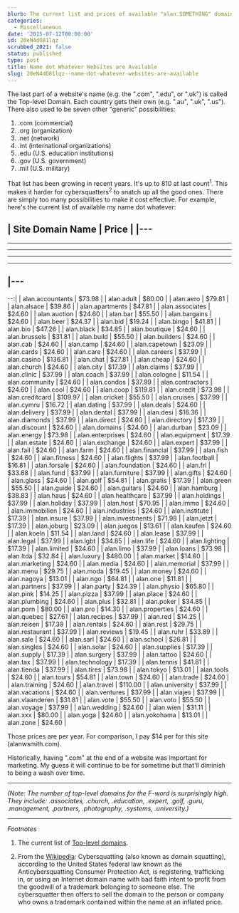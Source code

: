 ```yaml
---
blurb: The current list and prices of available "alan.SOMETHING" domains.
categories:
  - Miscellaneous
date: '2015-07-12T00:00:00'
id: 20eN4dO81lqz
scrubbed_2021: false
status: published
type: post
title: Name dot Whatever Websites are Available
slug: 20eN4dO81lqz--name-dot-whatever-websites-are-available
---
```


The last part of a website's name (e.g. the ".com", ".edu", or ".uk") is called the Top-level Domain. Each country gets their own (e.g. ".au", ".uk", ".us"). There also used to be seven other "generic" possibilities:

1. .com (commercial)
2. .org (organization)
3. .net (network)
4. .int (international organizations)
5. .edu (U.S. education institutions)
6. .gov (U.S. government)
7. .mil (U.S. military)

That list has been growing in recent years. It's up to 810 at last count<sup>1</sup>. This makes it harder for cybersquatters<sup>2</sup> to snatch up all the good ones. There are simply too many possibilities to make it cost effective. For example, here's the current list of available my name dot whatever:


| Site Domain Name | Price   |
|---
---
---
---
---
---
|---
---
--:|
| alan.accountants | $73.98  |
| alan.adult       | $80.00  |
| alan.aero        | $79.81  |
| alan.alsace      | $39.86  |
| alan.apartments  | $47.81  |
| alan.associates  | $24.60  |
| alan.auction     | $24.60  |
| alan.bar         | $55.50  |
| alan.bargains    | $24.60  |
| alan.beer        | $24.37  |
| alan.bid         | $19.24  |
| alan.bingo       | $41.81  |
| alan.bio         | $47.26  |
| alan.black       | $34.85  |
| alan.boutique    | $24.60  |
| alan.brussels    | $31.81  |
| alan.build       | $55.50  |
| alan.builders    | $24.60  |
| alan.cab         | $24.60  |
| alan.camp        | $24.60  |
| alan.capetown    | $23.09  |
| alan.cards       | $24.60  |
| alan.care        | $24.60  |
| alan.careers     | $37.99  |
| alan.casino      | $136.81 |
| alan.chat        | $27.81  |
| alan.cheap       | $24.60  |
| alan.church      | $24.60  |
| alan.city        | $17.39  |
| alan.claims      | $37.99  |
| alan.clinic      | $37.99  |
| alan.coach       | $37.99  |
| alan.cologne     | $11.54  |
| alan.community   | $24.60  |
| alan.condos      | $37.99  |
| alan.contractors | $24.60  |
| alan.cool        | $24.60  |
| alan.coop        | $119.81 |
| alan.credit      | $73.98  |
| alan.creditcard  | $109.97 |
| alan.cricket     | $55.50  |
| alan.cruises     | $37.99  |
| alan.cymru       | $16.72  |
| alan.dating      | $37.99  |
| alan.deals       | $24.60  |
| alan.delivery    | $37.99  |
| alan.dental      | $37.99  |
| alan.desi        | $16.36  |
| alan.diamonds    | $37.99  |
| alan.direct      | $24.60  |
| alan.directory   | $17.39  |
| alan.discount    | $24.60  |
| alan.domains     | $24.60  |
| alan.durban      | $23.09  |
| alan.energy      | $73.98  |
| alan.enterprises | $24.60  |
| alan.equipment   | $17.39  |
| alan.estate      | $24.60  |
| alan.exchange    | $24.60  |
| alan.expert      | $37.99  |
| alan.fail        | $24.60  |
| alan.farm        | $24.60  |
| alan.financial   | $37.99  |
| alan.fish        | $24.60  |
| alan.fitness     | $24.60  |
| alan.flights     | $37.99  |
| alan.football    | $16.81  |
| alan.forsale     | $24.60  |
| alan.foundation  | $24.60  |
| alan.frl         | $33.68  |
| alan.fund        | $37.99  |
| alan.furniture   | $37.99  |
| alan.gifts       | $24.60  |
| alan.glass       | $24.60  |
| alan.golf        | $54.81  |
| alan.gratis      | $17.39  |
| alan.green       | $55.50  |
| alan.guide       | $24.60  |
| alan.guitars     | $24.60  |
| alan.hamburg     | $38.83  |
| alan.haus        | $24.60  |
| alan.healthcare  | $37.99  |
| alan.holdings    | $37.99  |
| alan.holiday     | $37.99  |
| alan.host        | $70.95  |
| alan.immo        | $24.60  |
| alan.immobilien  | $24.60  |
| alan.industries  | $24.60  |
| alan.institute   | $17.39  |
| alan.insure      | $37.99  |
| alan.investments | $71.98  |
| alan.jetzt       | $17.39  |
| alan.joburg      | $23.09  |
| alan.juegos      | $13.61  |
| alan.kaufen      | $24.60  |
| alan.koeln       | $11.54  |
| alan.land        | $24.60  |
| alan.lease       | $37.99  |
| alan.legal       | $37.99  |
| alan.lgbt        | $34.85  |
| alan.life        | $24.60  |
| alan.lighting    | $17.39  |
| alan.limited     | $24.60  |
| alan.limo        | $37.99  |
| alan.loans       | $73.98  |
| alan.ltda        | $32.84  |
| alan.luxury      | $480.00 |
| alan.market      | $14.60  |
| alan.marketing   | $24.60  |
| alan.media       | $24.60  |
| alan.memorial    | $37.99  |
| alan.menu        | $29.75  |
| alan.moda        | $19.45  |
| alan.money       | $24.60  |
| alan.nagoya      | $13.01  |
| alan.ngo         | $64.81  |
| alan.one         | $11.81  |
| alan.partners    | $37.99  |
| alan.party       | $24.39  |
| alan.physio      | $65.80  |
| alan.pink        | $14.25  |
| alan.pizza       | $37.99  |
| alan.place       | $24.60  |
| alan.plumbing    | $24.60  |
| alan.plus        | $32.81  |
| alan.poker       | $34.85  |
| alan.porn        | $80.00  |
| alan.pro         | $14.30  |
| alan.properties  | $24.60  |
| alan.quebec      | $27.61  |
| alan.recipes     | $37.99  |
| alan.red         | $14.25  |
| alan.reisen      | $17.39  |
| alan.rentals     | $24.60  |
| alan.rest        | $29.75  |
| alan.restaurant  | $37.99  |
| alan.reviews     | $19.45  |
| alan.ruhr        | $33.89  |
| alan.sale        | $24.60  |
| alan.sarl        | $24.60  |
| alan.school      | $26.81  |
| alan.singles     | $24.60  |
| alan.solar       | $24.60  |
| alan.supplies    | $17.39  |
| alan.supply      | $17.39  |
| alan.surgery     | $37.99  |
| alan.tattoo      | $24.60  |
| alan.tax         | $37.99  |
| alan.technology  | $17.39  |
| alan.tennis      | $41.81  |
| alan.tienda      | $37.99  |
| alan.tires       | $73.98  |
| alan.tokyo       | $13.01  |
| alan.tools       | $24.60  |
| alan.tours       | $54.81  |
| alan.town        | $24.60  |
| alan.trade       | $24.60  |
| alan.training    | $24.60  |
| alan.travel      | $110.00 |
| alan.university  | $37.99  |
| alan.vacations   | $24.60  |
| alan.ventures    | $37.99  |
| alan.viajes      | $37.99  |
| alan.vlaanderen  | $31.81  |
| alan.vote        | $55.50  |
| alan.voto        | $55.50  |
| alan.voyage      | $37.99  |
| alan.wedding     | $24.60  |
| alan.wien        | $31.11  |
| alan.xxx         | $80.00  |
| alan.yoga        | $24.60  |
| alan.yokohama    | $13.01  |
| alan.zone        | $24.60  |

Those prices are per year. For comparison, I pay $14 per for this site (alanwsmith.com).

Historically, having ".com" at the end of a website was important for marketing. My guess it will continue to be for sometime but that'll diminish to being a wash over time. 

---


_(Note: The number of top-level domains for the F-word is surprisingly high. They include: .associates, .church, .education, .expert, .golf, .guru, .management, .partners, .photography, .systems, .university.)_ 

---


_Footnotes_

1. The current list of [Top-level domains](https://en.wikipedia.org/wiki/Top-level_domain).

2. From the [Wikipedia](https://en.wikipedia.org/wiki/Cybersquatting): Cybersquatting (also known as domain squatting), according to the United States federal law known as the Anticybersquatting Consumer Protection Act, is registering, trafficking in, or using an Internet domain name with bad faith intent to profit from the goodwill of a trademark belonging to someone else. The cybersquatter then offers to sell the domain to the person or company who owns a trademark contained within the name at an inflated price.
